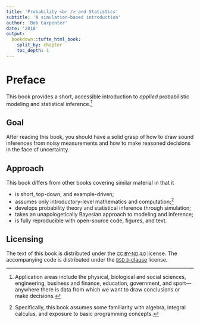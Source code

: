 ```yaml
---
title: 'Probability <br /> and Statistics'
subtitle: 'A simulation-based introduction'
author: 'Bob Carpenter'
date: '2018'
output:
  bookdown::tufte_html_book:
    split_by: chapter
    toc_depth: 1
---
```


# Preface {-}

This book provides a short, accessible introduction to *applied*
probabilistic modeling and statistical inference.^[Application areas
include the physical, biological and social sciences, engineering,
business and finance, education, government, and sport---anywhere
there is data from which we want to draw conclusions or make
decisions.]


## Goal {-}

After reading this book, you should have a solid grasp of how to draw
sound inferences from noisy measurements and how to make reasoned
decisions in the face of uncertainty.


## Approach {-}

This book differs from other books covering similar material in that
it

* is short, top-down, and example-driven;
* assumes only introductory-level mathematics and
 computation;^[Specifically, this book assumes some familiarity
 with algebra, integral calculus, and exposure to basic programming
 concepts.]
* develops probability theory and statistical inference through simulation;
* takes an unapologetically Bayesian approach to modeling and inference;
* is fully reproducible with open-source code, figures, and text.

## Licensing {-}

The text of this book is distributed under the [<small>CC BY-ND
4.0</small>](https://creativecommons.org/licenses/by-nd/4.0/) license.
The accompanying code is distributed under the [<small>BSD
3</small>-clause](https://opensource.org/licenses/BSD-3-Clause)
license.
